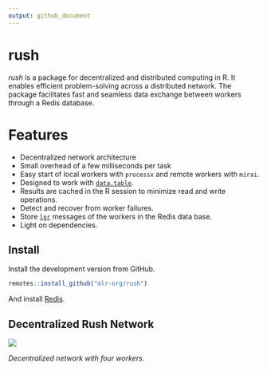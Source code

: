 ```yaml
---
output: github_document
---
```


<!-- README.md is generated from README.Rmd. Please edit that file -->

# rush

*rush* is a package for decentralized and distributed computing in R.
It enables efficient problem-solving across a distributed network.
The package facilitates fast and seamless data exchange between workers through a Redis database.

# Features

* Decentralized network architecture
* Small overhead of a few milliseconds per task
* Easy start of local workers with `processx` and remote workers with `mirai`.
* Designed to work with [`data.table`](https://CRAN.R-project.org/package=data.table).
* Results are cached in the R session to minimize read and write operations.
* Detect and recover from worker failures.
* Store [`lgr`](https://CRAN.R-project.org/package=lgr) messages of the workers in the Redis data base.
* Light on dependencies.

## Install

Install the development version from GitHub.

```r
remotes::install_github("mlr-org/rush")
```

And install [Redis](https://redis.io/docs/latest/operate/oss_and_stack/install/install-stack/).

## Decentralized Rush Network

![](man/figures/README-flow-2.png)

*Decentralized network with four workers.*
